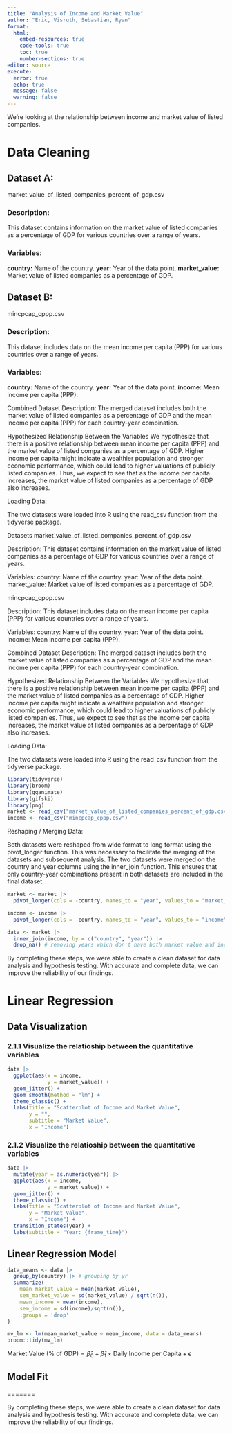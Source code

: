 ```yaml
---
title: "Analysis of Income and Market Value"
author: "Eric, Visruth, Sebastian, Ryan"
format: 
  html:
    embed-resources: true
    code-tools: true
    toc: true
    number-sections: true
editor: source
execute: 
  error: true
  echo: true
  message: false
  warning: false
---
```



We're looking at the relationship between income and market value of listed companies.

# Data Cleaning

## Dataset A:
market_value_of_listed_companies_percent_of_gdp.csv

### Description:
This dataset contains information on the market value of listed companies as a percentage of GDP for various countries over a range of years.

### Variables:
**country:** Name of the country.
**year:** Year of the data point.
**market_value:** Market value of listed companies as a percentage of GDP.

## Dataset B:
mincpcap_cppp.csv

### Description:
This dataset includes data on the mean income per capita (PPP) for various countries over a range of years.

### Variables:
**country:** Name of the country.
**year:** Year of the data point.
**income:** Mean income per capita (PPP).

Combined Dataset
Description: The merged dataset includes both the market value of listed companies as a percentage of GDP and the mean income per capita (PPP) for each country-year combination.

Hypothesized Relationship Between the Variables
We hypothesize that there is a positive relationship between mean income per capita (PPP) and the market value of listed companies as a percentage of GDP. Higher income per capita might indicate a wealthier population and stronger economic performance, which could lead to higher valuations of publicly listed companies. Thus, we expect to see that as the income per capita increases, the market value of listed companies as a percentage of GDP also increases.

Loading Data:

The two datasets were loaded into R using the read_csv function from the tidyverse package.

Datasets
market_value_of_listed_companies_percent_of_gdp.csv

Description: This dataset contains information on the market value of listed companies as a percentage of GDP for various countries over a range of years.

Variables:
country: Name of the country.
year: Year of the data point.
market_value: Market value of listed companies as a percentage of GDP.

mincpcap_cppp.csv

Description: This dataset includes data on the mean income per capita (PPP) for various countries over a range of years.

Variables:
country: Name of the country.
year: Year of the data point.
income: Mean income per capita (PPP).

Combined Dataset
Description: The merged dataset includes both the market value of listed companies as a percentage of GDP and the mean income per capita (PPP) for each country-year combination.

Hypothesized Relationship Between the Variables
We hypothesize that there is a positive relationship between mean income per capita (PPP) and the market value of listed companies as a percentage of GDP. Higher income per capita might indicate a wealthier population and stronger economic performance, which could lead to higher valuations of publicly listed companies. Thus, we expect to see that as the income per capita increases, the market value of listed companies as a percentage of GDP also increases.

Loading Data:

The two datasets were loaded into R using the read_csv function from the tidyverse package.

```r
library(tidyverse)
library(broom)
library(gganimate)
library(gifski)
library(png)
market <- read_csv("market_value_of_listed_companies_percent_of_gdp.csv")
income <- read_csv("mincpcap_cppp.csv")
```

Reshaping / Merging Data:

Both datasets were reshaped from wide format to long format using the pivot_longer function. This was necessary to facilitate the merging of the datasets and subsequent analysis. The two datasets were merged on the country and year columns using the inner_join function. This ensures that only country-year combinations present in both datasets are included in the final dataset.

```r
market <- market |>
  pivot_longer(cols = -country, names_to = "year", values_to = "market_value")

income <- income |>
  pivot_longer(cols = -country, names_to = "year", values_to = "income") 

data <- market |>
  inner_join(income, by = c("country", "year")) |>
  drop_na() # removing years which don't have both market value and income data
```

By completing these steps, we were able to create a clean dataset for data analysis and hypothesis testing. With accurate and complete data, we can improve the reliability of our findings.

# Linear Regression
## Data Visualization

### 2.1.1 Visualize the relatioship between the quantitative variables
```r
data |>
  ggplot(aes(x = income,
             y = market_value)) +
  geom_jitter() +
  geom_smooth(method = "lm") + 
  theme_classic() +
  labs(title = "Scatterplot of Income and Market Value",
       y = "",
       subtitle = "Market Value",
       x = "Income")
```

### 2.1.2 Visualize the relatioship between the quantitative variables
```r
data |>
  mutate(year = as.numeric(year)) |>
  ggplot(aes(x = income,
             y = market_value)) +
  geom_jitter() +
  theme_classic() +
  labs(title = "Scatterplot of Income and Market Value",
       y = "Market Value",
       x = "Income") +
  transition_states(year) +
  labs(subtitle = "Year: {frame_time}")
```


## Linear Regression Model
```r
data_means <- data |>
  group_by(country) |> # grouping by yr
  summarize(
    mean_market_value = mean(market_value),
    sem_market_value = sd(market_value) / sqrt(n()),
    mean_income = mean(income),
    sem_income = sd(income)/sqrt(n()),
    .groups = 'drop'
)
```

```r
mv_lm <- lm(mean_market_value ~ mean_income, data = data_means)
broom::tidy(mv_lm)
```

$\text{Market Value (% of GDP)} = \hat{\beta}_0 + \hat{\beta}_1 \times \text{Daily Income per Capita} + \epsilon$

## Model Fit


=======

By completing these steps, we were able to create a clean dataset for data analysis and hypothesis testing. With accurate and complete data, we can improve the reliability of our findings.
